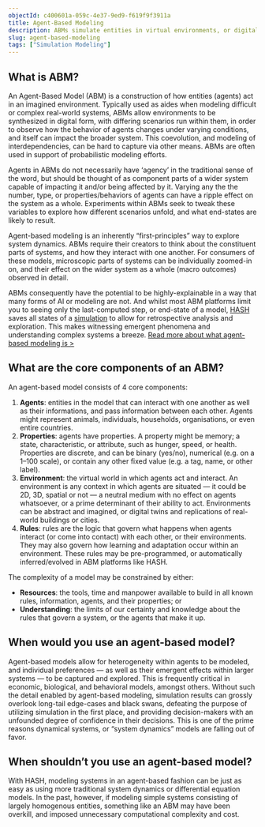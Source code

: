 ```yaml
---
objectId: c400601a-059c-4e37-9ed9-f619f9f3911a
title: Agent-Based Modeling
description: ABMs simulate entities in virtual environments, or digital twins, in order to help better understand both entities and their environments.
slug: agent-based-modeling
tags: ["Simulation Modeling"]
---
```


## What is ABM?

An Agent-Based Model (ABM) is a construction of how entities (agents) act in an imagined environment. Typically used as aides when modeling difficult or complex real-world systems, ABMs allow environments to be synthesized in digital form, with differing scenarios run within them, in order to observe how the behavior of agents changes under varying conditions, and itself can impact the broader system. This coevolution, and modeling of interdependencies, can be hard to capture via other means. ABMs are often used in support of probabilistic modeling efforts.

Agents in ABMs do not necessarily have ‘agency’ in the traditional sense of the word, but should be thought of as component parts of a wider system capable of impacting it and/or being affected by it. Varying any the the number, type, or properties/behaviors of agents can have a ripple effect on the system as a whole. Experiments within ABMs seek to tweak these variables to explore how different scenarios unfold, and what end-states are likely to result.

Agent-based modeling is an inherently “first-principles” way to explore system dynamics. ABMs require their creators to think about the constituent parts of systems, and how they interact with one another. For consumers of these models, microscopic parts of systems can be individually zoomed-in on, and their effect on the wider system as a whole (macro outcomes) observed in detail.

ABMs consequently have the potential to be highly-explainable in a way that many forms of AI or modeling are not. And whilst most ABM platforms limit you to seeing only the last-computed step, or end-state of a model, [HASH](/platform) saves all states of a [simulation](/glossary/simulation) to allow for retrospective analysis and exploration. This makes witnessing emergent phenomena and understanding complex systems a breeze. [Read more about what agent-based modeling is >](/blog/what-is-agent-based-modeling)

## What are the core components of an ABM?

An agent-based model consists of 4 core components:

1.  **Agents**: entities in the model that can interact with one another as well as their informations, and pass information between each other. Agents might represent animals, individuals, households, organisations, or even entire countries.
1.  **Properties**: agents have properties. A property might be memory; a state, characteristic, or attribute, such as hunger, speed, or health. Properties are discrete, and can be binary (yes/no), numerical (e.g. on a 1–100 scale), or contain any other fixed value (e.g. a tag, name, or other label).
1.  **Environment**: the virtual world in which agents act and interact. An environment is any context in which agents are situated — it could be 2D, 3D, spatial or not — a neutral medium with no effect on agents whatsoever, or a prime determinant of their ability to act. Environments can be abstract and imagined, or digital twins and replications of real-world buildings or cities.
1.  **Rules**: rules are the logic that govern what happens when agents interact (or come into contact) with each other, or their environments. They may also govern how learning and adaptation occur within an environment. These rules may be pre-programmed, or automatically inferred/evolved in ABM platforms like HASH.

The complexity of a model may be constrained by either:

- **Resources**: the tools, time and manpower available to build in all known rules, information, agents, and their properties; or
- **Understanding**: the limits of our certainty and knowledge about the rules that govern a system, or the agents that make it up.

## When would you use an agent-based model?

Agent-based models allow for heterogeneity within agents to be modeled, and individual preferences — as well as their emergent effects within larger systems — to be captured and explored. This is frequently critical in economic, biological, and behavioral models, amongst others. Without such the detail enabled by agent-based modeling, simulation results can grossly overlook long-tail edge-cases and black swans, defeating the purpose of utilizing simulation in the first place, and providing decision-makers with an unfounded degree of confidence in their decisions. This is one of the prime reasons dynamical systems, or “system dynamics” models are falling out of favor.

## When shouldn’t you use an agent-based model?

With HASH, modeling systems in an agent-based fashion can be just as easy as using more traditional system dynamics or differential equation models. In the past, however, if modeling simple systems consisting of largely homogenous entities, something like an ABM may have been overkill, and imposed unnecessary computational complexity and cost.
